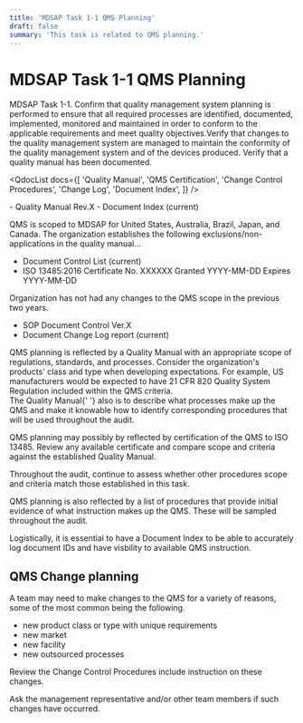 ```yaml
---
title: 'MDSAP Task 1-1 QMS Planning'
draft: false
summary: 'This task is related to QMS planning.'
---
```



# MDSAP Task 1-1 QMS Planning

<RegLang>
  MDSAP Task 1-1. Confirm that quality management system planning is performed to ensure that all
  required processes are identified, documented, implemented, monitored and maintained in order to
  conform to the applicable requirements and meet quality objectives.Verify that changes to the
  quality management system are managed to maintain the conformity of the quality management system
  and of the devices produced. Verify that a quality manual has been documented.
</RegLang>

<QdocList
  docs={[
    'Quality Manual',
    'QMS Certification',
    'Change Control Procedures',
    'Change Log',
    'Document Index',
  ]}
/>

<ExampleLang>
- Quality Manual Rev.X
- Document Index (current)

QMS is scoped to MDSAP for United States, Australia, Brazil, Japan, and Canada.
The organization establishes the following exclusions/non-applications in the quality manual...

- Document Control List (current)
- ISO 13485:2016 Certificate No. XXXXXX Granted YYYY-MM-DD Expires YYYY-MM-DD

Organization has not had any changes to the QMS scope in the previous two years.

- SOP Document Control Ver.X
- Document Change Log report (current)

</ExampleLang>

<Subtask actionitem="Review the quality manual">
  QMS planning is reflected by a <Qdoc>Quality Manual</Qdoc> with an appropriate scope of
  regulations, standards, and processes. Consider the organization's products' class and type when
  developing expectations. For example, US manufacturers would be expected to have 21 CFR 820
  Quality System Regulation included within the QMS criteria. <br /> The <Qdoc>Quality Manual</Qdoc>{' '}
  also is to describe what processes make up the QMS and make it knowable how to identify
  corresponding procedures that will be used throughout the audit.
</Subtask>

QMS planning may possibly by reflected by certification of the QMS to ISO 13485. Review any available certificate and compare scope and criteria against the established <Qdoc>Quality Manual</Qdoc>.

Throughout the audit, continue to assess whether other procedures scope and criteria match those established in this task.

QMS planning is also reflected by a list of procedures that provide initial evidence of what instruction makes up the QMS. These will be sampled throughout the audit.

Logistically, it is essential to have a <Qdoc>Document Index</Qdoc> to be able to accurately log document IDs and have visbility to available QMS instruction.

## QMS Change planning

A team may need to make changes to the QMS for a variety of reasons, some of the most common being the following.

- new product class or type with unique requirements
- new market
- new facility
- new outsourced processes

Review the <Qdoc>Change Control Procedures</Qdoc> include instruction on these changes.

<ActionItem>
  Ask the management representative and/or other team members if such changes have occurred.
</ActionItem>
